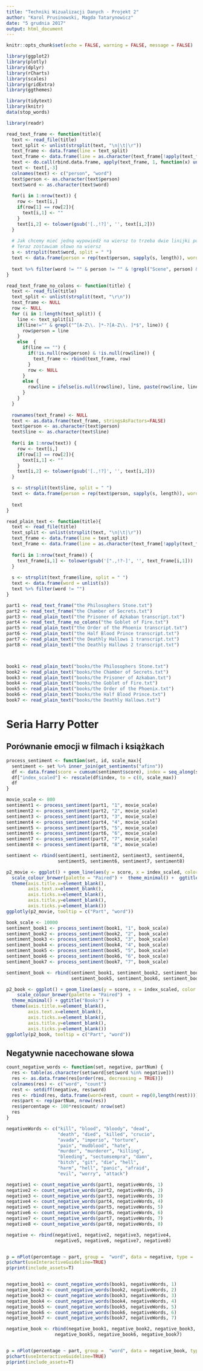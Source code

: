 ```yaml
---
title: "Techniki Wizualizacji Danych - Projekt 2"
author: "Karol Prusinowski, Magda Tatarynowicz"
date: "5 grudnia 2017"
output: html_document
---
```


```r
knitr::opts_chunk$set(echo = FALSE, warning = FALSE, message = FALSE)

library(ggplot2)
library(plotly)
library(dplyr)
library(rCharts)
library(scales)
library(gridExtra)
library(ggthemes)

library(tidytext)
library(knitr)
data(stop_words)
```

```r
library(readr)

read_text_frame <- function(title){
  text <- read_file(title)
  text_split <- unlist(strsplit(text, "\n|\t|\r"))
  text_frame <- data.frame(line = text_split)
  text_frame <- data.frame(line = as.character(text_frame[!apply(text_frame, 1, function(x) grepl("^\\s*$", x) | x == '----------'),]), stringsAsFactors=FALSE)
  text <- do.call(rbind.data.frame, apply(text_frame, 1, function(x) unlist(strsplit(x, ":"))))
  text <- text[,-3]
  colnames(text) <- c("person", "word")
  text$person <- as.character(text$person)
  text$word <- as.character(text$word)
  
  for(i in 1:nrow(text)) {
    row <- text[i,]
    if(row[1] == row[2]){
      text[i,1] <- ""
    }
    text[i,2] <- tolower(gsub('[.,!?]', '', text[i,2]))
  }
  
  # Jak chcemy mieć jedną wypowiedź na wiersz to trzeba dwie linijki poniżej usunąć
  # Teraz zostawiam słowo na wiersz
  s <- strsplit(text$word, split = " ")
  text <- data.frame(person = rep(text$person, sapply(s, length)), word = unlist(s))
  
  text %>% filter(word != "" & person != "" & !grepl("Scene", person) & person != "LOCATION")
}

read_text_frame_no_colons <- function(title) {
  text <- read_file(title)
  text_split <- unlist(strsplit(text, "\r\n"))
  text_frame <- NULL
  row <- NULL
  for (i in 1:length(text_split)) {
    line <- text_split[i]
    if(line!="" & grepl("^[A-Z\\. ]*-?[A-Z\\. ]*$", line)) {
      row$person = line
    }
    else  {
      if(line == "") {
        if(!is.null(row$person) & !is.null(row$line)) {
          text_frame <- rbind(text_frame, row)
        }
        row <- NULL
      }
      else {
        row$line = ifelse(is.null(row$line), line, paste(row$line, line))
      }
    }
  }
  
  rownames(text_frame) <- NULL
  text <- as.data.frame(text_frame, stringsAsFactors=FALSE)
  text$person <- as.character(text$person)
  text$line <- as.character(text$line)
  
  for(i in 1:nrow(text)) {
    row <- text[i,]
    if(row[1] == row[2]){
      text[i,1] <- ""
    }
    text[i,2] <- tolower(gsub('[.,!?]', '', text[i,2]))
  }

  s <- strsplit(text$line, split = " ")
  text <- data.frame(person = rep(text$person, sapply(s, length)), word = unlist(s))
  
  text
}

read_plain_text <- function(title){
  text <- read_file(title)
  text_split <- unlist(strsplit(text, "\n|\t|\r"))
  text_frame <- data.frame(line = text_split)
  text_frame <- data.frame(line = as.character(text_frame[!apply(text_frame, 1, function(x) grepl("^\\s*$", x) | x == '----------'),]), stringsAsFactors=FALSE)
  
  for(i in 1:nrow(text_frame)) {
    text_frame[i,1] <- tolower(gsub('[".,!?-]', '', text_frame[i,1]))
  }
  
  s <- strsplit(text_frame$line, split = " ")
  text <- data.frame(word = unlist(s))
  text %>% filter(word != "")
}

part1 <- read_text_frame("the Philosophers Stone.txt")
part2 <- read_text_frame("the Chamber of Secrets.txt")
part3 <- read_plain_text("the Prisoner of Azkaban transcript.txt")
part4 <- read_text_frame_no_colons("the Goblet of Fire.txt")
part5 <- read_plain_text("the Order of the Phoenix transcript.txt")
part6 <- read_plain_text("the Half Blood Prince transcript.txt")
part7 <- read_plain_text("the Deathly Hallows 1 transcript.txt")
part8 <- read_plain_text("the Deathly Hallows 2 transcript.txt")



book1 <- read_plain_text("books/the Philosophers Stone.txt")
book2 <- read_plain_text("books/the Chamber of Secrets.txt")
book3 <- read_plain_text("books/the Prisoner of Azkaban.txt")
book4 <- read_plain_text("books/the Goblet of Fire.txt")
book5 <- read_plain_text("books/the Order of the Phoenix.txt")
book6 <- read_plain_text("books/the Half Blood Prince.txt")
book7 <- read_plain_text("books/the Deathly Hallows.txt")

```

# Seria Harry Potter

## Porównanie emocji w filmach i książkach

```r
process_sentiment <- function(set, id, scale_max){
  sentiment <- set %>% inner_join(get_sentiments("afinn"))
  df <- data.frame(score = cumsum(sentiment$score), index = seq_along(sentiment$score), Part = id, word = sentiment$word)
  df["index_scaled"] <- rescale(df$index, to = c(0, scale_max))
  df
}

movie_scale <- 800
sentiment1 <- process_sentiment(part1, "1", movie_scale)
sentiment2 <- process_sentiment(part2, "2", movie_scale)
sentiment3 <- process_sentiment(part3, "3", movie_scale)
sentiment4 <- process_sentiment(part4, "4", movie_scale)
sentiment5 <- process_sentiment(part5, "5", movie_scale)
sentiment6 <- process_sentiment(part6, "6", movie_scale)
sentiment7 <- process_sentiment(part7, "7", movie_scale)
sentiment8 <- process_sentiment(part8, "8", movie_scale)

sentiment <- rbind(sentiment1, sentiment2, sentiment3, sentiment4,
                   sentiment5, sentiment6, sentiment7, sentiment8)

p2_movie <- ggplot() + geom_line(aes(y = score, x = index_scaled, color = Part, label = word), data = sentiment) +
  scale_colour_brewer(palette = "Paired") +  theme_minimal() +  ggtitle("Movies") +
  theme(axis.title.x=element_blank(),
        axis.text.x=element_blank(),
        axis.ticks.x=element_blank(),
        axis.title.y=element_blank(),
        axis.ticks.y=element_blank())
ggplotly(p2_movie, tooltip = c("Part", "word"))

book_scale <- 10000
sentiment_book1 <- process_sentiment(book1, "1", book_scale)
sentiment_book2 <- process_sentiment(book2, "2", book_scale)
sentiment_book3 <- process_sentiment(book3, "3", book_scale)
sentiment_book4 <- process_sentiment(book4, "4", book_scale)
sentiment_book5 <- process_sentiment(book5, "5", book_scale)
sentiment_book6 <- process_sentiment(book6, "6", book_scale)
sentiment_book7 <- process_sentiment(book7, "7", book_scale)

sentiment_book <- rbind(sentiment_book1, sentiment_book2, sentiment_book3, sentiment_book4,
                        sentiment_book5, sentiment_book6, sentiment_book7)

p2_book <- ggplot() + geom_line(aes(y = score, x = index_scaled, color = Part, label = word), data = sentiment_book) + 
    scale_colour_brewer(palette = "Paired")  +
  theme_minimal() + ggtitle("Books") + 
  theme(axis.title.x=element_blank(),
        axis.text.x=element_blank(),
        axis.ticks.x=element_blank(),
        axis.title.y=element_blank(),
        axis.ticks.y=element_blank())
ggplotly(p2_book, tooltip = c("Part", "word"))
```

## Negatywnie nacechowane słowa

```r
count_negative_words <- function(set, negative, partNum) {
  res <- table(as.character(set$word[set$word %in% negative]))
  res <- as.data.frame(res[order(res, decreasing = TRUE)])
  colnames(res) <- c("word", "count")
  rest <- setdiff(negative, res$word)
  res <- rbind(res, data.frame(word=rest, count = rep(0,length(rest))))
  res$part <- rep(partNum, nrow(res))
  res$percentage <- 100*res$count/ nrow(set)
  res
}

negativeWords <- c("kill", "blood", "bloody", "dead", 
                   "death", "died", "killed", "crucio", 
                   "avada", "imperio", "torture", 
                   "pain", "mudblood", "hate", 
                   "murder", "murderer", "killing", 
                   "bleeding", "sectumsempra", "damn",
                   "bitch", "git", "die", "hell", 
                   "harm", "hell", "panic", "afraid",
                   "evil", "worry", "attack")

negative1 <- count_negative_words(part1, negativeWords, 1)
negative2 <- count_negative_words(part2, negativeWords, 2)
negative3 <- count_negative_words(part3, negativeWords, 3)
negative4 <- count_negative_words(part4, negativeWords, 4)
negative5 <- count_negative_words(part5, negativeWords, 5)
negative6 <- count_negative_words(part6, negativeWords, 6)
negative7 <- count_negative_words(part7, negativeWords, 7)
negative8 <- count_negative_words(part8, negativeWords, 8)

negative <- rbind(negative1, negative2, negative3, negative4,
                  negative5, negative6, negative7, negative8)


p = nPlot(percentage ~ part, group =  "word", data = negative, type = 'stackedAreaChart')
p$chart(useInteractiveGuideline=TRUE)
p$print(include_assets=T)


negative_book1 <- count_negative_words(book1, negativeWords, 1)
negative_book2 <- count_negative_words(book2, negativeWords, 2)
negative_book3 <- count_negative_words(book3, negativeWords, 3)
negative_book4 <- count_negative_words(book4, negativeWords, 4)
negative_book5 <- count_negative_words(book5, negativeWords, 5)
negative_book6 <- count_negative_words(book6, negativeWords, 6)
negative_book7 <- count_negative_words(book7, negativeWords, 7)

negative_book <- rbind(negative_book1, negative_book2, negative_book3, negative_book4,
                  negative_book5, negative_book6, negative_book7)


p = nPlot(percentage ~ part, group =  "word", data = negative_book, type = 'stackedAreaChart')
p$chart(useInteractiveGuideline=TRUE)
p$print(include_assets=T)
```

